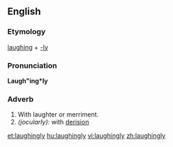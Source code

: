 ==English==

===Etymology===
[[laughing]] + [[-ly]]

===Pronunciation===
'''Laugh"ing*ly'''

===Adverb===
{{infl|en|adverb}}

# With laughter or merriment.
# ''(jocularly):'' with [[derision]]

[[et:laughingly]]
[[hu:laughingly]]
[[vi:laughingly]]
[[zh:laughingly]]